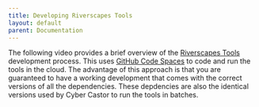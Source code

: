```yaml
---
title: Developing Riverscapes Tools
layout: default
parent: Documentation
---
```


The following video provides a brief overview of the [Riverscapes Tools](https://tools.riverscapes.net) development process. This uses [GitHub Code Spaces](https://github.com/features/codespaces) to code and run the tools in the cloud. The advantage of this approach is that you are guaranteed to have a working development that comes with the correct versions of all the dependencies. These depdencies are also the identical versions used by Cyber Castor to run the tools in batches.

<YouTubeEmbed videoId="zONUSIgLI3w"/>